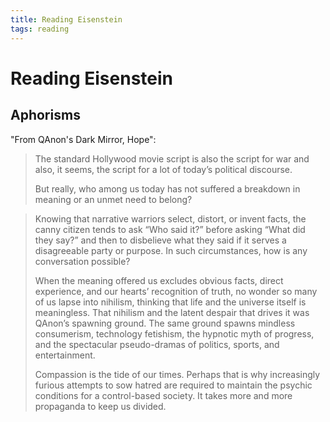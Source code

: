 ```yaml
---
title: Reading Eisenstein
tags: reading
---
```


# Reading Eisenstein

## Aphorisms

"From QAnon's Dark Mirror, Hope":

> The standard Hollywood movie script is also the script for war and also, it seems, the script for a lot of today’s political discourse.
>
> But really, who among us today has not suffered a breakdown in meaning or an unmet need to belong?

> Knowing that narrative warriors select, distort, or invent facts, the canny citizen tends to ask “Who said it?” before asking “What did they say?” and then to disbelieve what they said if it serves a disagreeable party or purpose. In such circumstances, how is any conversation possible?
>
> When the meaning offered us excludes obvious facts, direct experience, and our hearts’ recognition of truth, no wonder so many of us lapse into nihilism, thinking that life and the universe itself is meaningless. That nihilism and the latent despair that drives it was QAnon’s spawning ground. The same ground spawns mindless consumerism, technology fetishism, the hypnotic myth of progress, and the spectacular pseudo-dramas of politics, sports, and entertainment.
>
> Compassion is the tide of our times. Perhaps that is why increasingly furious attempts to sow hatred are required to maintain the psychic conditions for a control-based society. It takes more and more propaganda to keep us divided.
